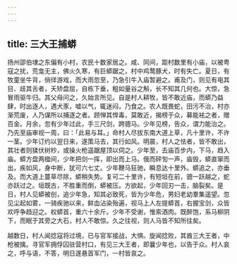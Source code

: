 ```yaml
---
---
---
```

title: 三大王捕蟒
---



扬州邵伯埭之东偏有小村，农民十数家居之。咸、同间，距村数里有小庙，以被粤寇之扰，荒龛无主，佛火久寒，有巨蟒踞之，村中鸡鹜豚犬，时有失亡。夏日，有牧童坐牛背，徜徉游戏，而大雨忽至，乃急引牛入庙暂避之。甫及门，则见有电其目、歧其舌者，夭矫盘屈，自栋下垂，粗如量谷之斛，长不知其几何也。大惊，急冒雨驱牛归。其父母问之，久始言所见。自是村人耕牧，皆不敢近庙，而蟒乃益肆，时出逐人，遇犬豕，嘘以气，辄迷闷，乃食之。农人既畏蛇，田污不治，村亦渐荒废，人乃谋所以捕逐之者。顾惮其悍毒，莫敢近，揭榜于众，募能袪之者，赠百金。月余，忽有少年过此，手三尺剑，跨骢马。少年见榜，告众，谓力能治之。乃先至庙审视一周，曰：「此易与耳。」命村人尽拔东南大道上草，凡十里许，不许一茎。少年订约以翌日来，遂策马去，其行如风。明晨，村人之怯者，皆不敢出，其壮者则猱伏树杪，或操火枪遥踞屋顶以伺之。少年至，去庙百步内，下马，趋入庙。蟒方盘两楹间，少年把剑一挥，即出而上马。俄而砰訇一声，庙毁，蟒直窜而出，疾如风，身中断，犹可六七丈。少年鞭马狂驰，瞬息达十里外。蟒追之，亦垂及。而大道上蔓草尽除，蟒稍失势。复可二十里许，有短垣在前，骢一跃越之，蛇亦跃过之。垣既古，不胜重而倒，蟒被压。方欲起，少年回刃一击，脑裂矣。是日，村人见蟒被创，追少年急，知其必致死，皆为少年危，男妇老幼羣集遥望。忽见尘起如雾，一骑疾驰以来，鲜血沾染殆遍，视马上人左提蟒首，右握宝剑，众皆欢呼争趋迎之。权蟒首，重六十余斤。少年不受谢，惟索酒肉。既醉饱，系马柳阴下，而眠于其旁之大石，村人不敢惊。久之往视，则人马皆不知所往矣。

越数日，村人闻捻寇将过境，已与官军接战，大惧。旋闻捻败，其酋三大王者，中枪被擒。寻官军拥俘囚驻营村口，有见三大王者，即曩少年也，以告于众。村人哀之，呼与语，不答，明日遂悬首军门，一村皆哀之。